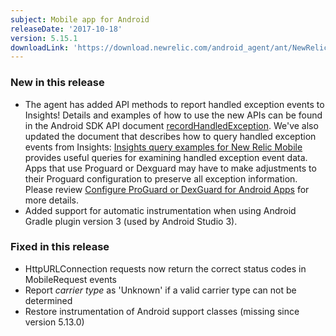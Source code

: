```yaml
---
subject: Mobile app for Android
releaseDate: '2017-10-18'
version: 5.15.1
downloadLink: 'https://download.newrelic.com/android_agent/ant/NewRelic_Android_Agent_5.15.1.zip'
---
```


### New in this release

* The agent has added API methods to report handled exception events to Insights! Details and examples of how to use the new APIs can be found in the Android SDK API document [recordHandledException](https://docs.newrelic.com/docs/mobile-monitoring/new-relic-mobile-android/android-sdk-api/recordhandledexception-android-sdk-api). We've also updated the document that describes how to query handled exception events from Insights: [Insights query examples for New Relic Mobile](https://docs.newrelic.com/docs/insights/nrql-new-relic-query-language/nrql-query-examples/insights-query-examples-new-relic-mobile) provides useful queries for examining handled exception event data. Apps that use Proguard or Dexguard may have to make adjustments to their Proguard configuration to preserve all exception information. Please review [Configure ProGuard or DexGuard for Android Apps](https://docs.newrelic.com/docs/mobile-monitoring/new-relic-mobile-android/install-configure/configure-proguard-or-dexguard-android-apps) for more details.
* Added support for automatic instrumentation when using Android Gradle plugin version 3 (used by Android Studio 3).

### Fixed in this release

* HttpURLConnection requests now return the correct status codes in MobileRequest events
* Report _carrier type_ as 'Unknown' if a valid carrier type can not be determined
* Restore instrumentation of Android support classes (missing since version 5.13.0)
